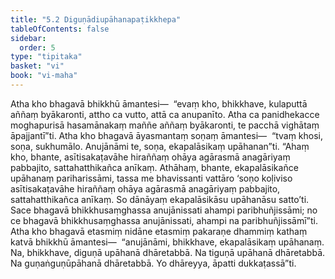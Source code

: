 ```yaml
---
title: "5.2 Diguṇādiupāhanapaṭikkhepa"
tableOfContents: false
sidebar:
  order: 5
type: "tipitaka"
basket: "vi"
book: "vi-maha"
---
```



<DynamicBreadcrumb />

<Division number="245" book="vi-maha">

<Paragraph number="1147" book="vi-maha">
Atha kho bhagavā bhikkhū āmantesi—  “evaṃ kho, bhikkhave, kulaputtā aññaṃ byākaronti, attho ca vutto, attā ca anupanīto. Atha ca panidhekacce moghapurisā hasamānakaṃ maññe aññaṃ byākaronti, te pacchā vighātaṃ āpajjantī”ti. Atha kho bhagavā āyasmantaṃ soṇaṃ āmantesi—  “tvaṃ khosi, soṇa, sukhumālo. Anujānāmi te, soṇa, ekapalāsikaṃ upāhanan”ti. “Ahaṃ kho, bhante, asītisakaṭavāhe hiraññaṃ ohāya agārasmā anagāriyaṃ pabbajito, sattahatthikañca anīkaṃ. Athāhaṃ, bhante, ekapalāsikañce upāhanaṃ pariharissāmi, tassa me bhavissanti vattāro ‘soṇo koḷiviso asītisakaṭavāhe hiraññaṃ ohāya agārasmā anagāriyaṃ pabbajito, sattahatthikañca anīkaṃ. So dānāyaṃ ekapalāsikāsu upāhanāsu satto’ti. Sace bhagavā bhikkhusaṃghassa anujānissati ahampi paribhuñjissāmi; no ce bhagavā bhikkhusaṃghassa anujānissati, ahampi na paribhuñjissāmī”ti. Atha kho bhagavā etasmiṃ nidāne etasmiṃ pakaraṇe dhammiṃ kathaṃ katvā bhikkhū āmantesi—  “anujānāmi, bhikkhave, ekapalāsikaṃ upāhanaṃ. Na, bhikkhave, diguṇā upāhanā dhāretabbā. Na tiguṇā upāhanā dhāretabbā. Na guṇaṅguṇūpāhanā dhāretabbā. Yo dhāreyya, āpatti dukkaṭassā”ti.
</Paragraph>
</Division>